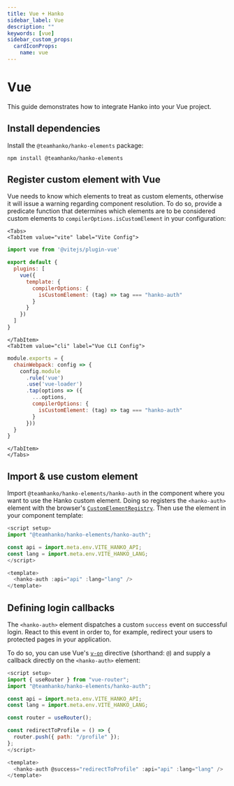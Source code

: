```yaml
---
title: Vue + Hanko
sidebar_label: Vue
description: ""
keywords: [vue]
sidebar_custom_props:
  cardIconProps:
    name: vue
---
```



# Vue

This guide demonstrates how to integrate Hanko into your Vue project.

## Install dependencies

Install the `@teamhanko/hanko-elements` package:

```shell npm2yarn
npm install @teamhanko/hanko-elements
```

## Register custom element with Vue

Vue needs to know which elements to treat as custom elements, otherwise it will issue a warning regarding component
resolution. To do so, provide a predicate function that determines which elements are to be considered custom elements
to `compilerOptions.isCustomElement` in your configuration:

```mdx-code-block
<Tabs>
<TabItem value="vite" label="Vite Config">
```

```js {7-9} title="vite.config.js" showLineNumbers
import vue from '@vitejs/plugin-vue'

export default {
  plugins: [
    vue({
      template: {
        compilerOptions: {
          isCustomElement: (tag) => tag === "hanko-auth"
        }
      }
    })
  ]
}
```

```mdx-code-block
</TabItem>
<TabItem value="cli" label="Vue CLI Config">
```

```js {8-10} title="vue.config.js" showLineNumbers
module.exports = {
  chainWebpack: config => {
    config.module
      .rule('vue')
      .use('vue-loader')
      .tap(options => ({
        ...options,
        compilerOptions: {
          isCustomElement: (tag) => tag === "hanko-auth"
        }
      }))
  }
}
```

```mdx-code-block
</TabItem>
</Tabs>
```

## Import & use custom element

Import `@teamhanko/hanko-elements/hanko-auth` in the component where you want to use the Hanko custom element.
Doing so registers the `<hanko-auth>` element with the browser's
[`CustomElementRegistry`](https://developer.mozilla.org/de/docs/Web/API/CustomElementRegistry). Then use the
element in your component template:

```js title="HankoAuth.vue" showLineNumbers
<script setup>
import "@teamhanko/hanko-elements/hanko-auth";

const api = import.meta.env.VITE_HANKO_API;
const lang = import.meta.env.VITE_HANKO_LANG;
</script>

<template>
  <hanko-auth :api="api" :lang="lang" />
</template>
```

## Defining login callbacks

The `<hanko-auth>` element dispatches a custom `success` event on successful login. React to this
event in order to, for example, redirect your users to protected pages in your application.

To do so, you can use Vue's [`v-on`](https://vuejs.org/guide/essentials/event-handling.html#listening-to-events)
directive (shorthand: `@`) and supply a callback directly on the `<hanko-auth>` element:

```js {2,8-12,16} title="HankoAuth.vue" showLineNumbers
<script setup>
import { useRouter } from "vue-router";
import "@teamhanko/hanko-elements/hanko-auth";

const api = import.meta.env.VITE_HANKO_API;
const lang = import.meta.env.VITE_HANKO_LANG;

const router = useRouter();

const redirectToProfile = () => {
  router.push({ path: "/profile" });
};
</script>

<template>
  <hanko-auth @success="redirectToProfile" :api="api" :lang="lang" />
</template>
```
